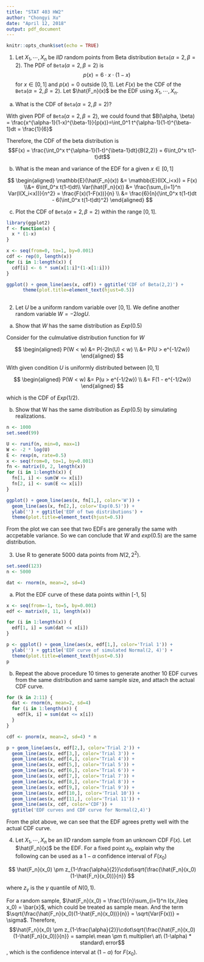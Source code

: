 ```yaml
---
title: "STAT 403 HW2"
author: "Chongyi Xu"
date: "April 12, 2018"
output: pdf_document
---
```


```r
knitr::opts_chunk$set(echo = TRUE)
```

1. Let $X_1,\cdots,X_n$ be $IID$ random points from Beta distribution `Beta`($\alpha=2,\beta=2$). The PDF of `Beta`($\alpha=2,\beta=2$) is 
$$p(x) = 6\cdot x\cdot (1-x)$$
for $x\in[0,1]$ and $p(x)=0$ outside $[0,1]$. Let $F(x)$ be the CDF of the `Beta`($\alpha=2,\beta=2$). Let $\hat{F_n}(x)$ be the EDF using $X_1,\cdots,X_n$.

(a) What is the CDF of `Beta`($\alpha=2,\beta=2$)?

With given PDF of `Beta`($\alpha=2,\beta=2$), we could found that $B(\alpha, \beta) = \frac{x^{\alpha-1}(1-x)^{\beta-1}}{p(x)}=\int_0^1 t^{\alpha-1}(1-t)^{\beta-1}dt = \frac{1}{6}$

Therefore, the CDF of the beta distribution is
$$F(x) = \frac{\int_0^x t^{\alpha-1}(1-t)^{\beta-1}dt}{B(2,2)} = 6\int_0^x t(1-t)dt$$

(b) What is the mean and variance of the EDF for a given $x\in[0,1]$

  $$
  \begin{aligned}
      \mathbb{E}(\hat{F_n}(x))  &= \mathbb{E}(I(X_i<x))   = F(x) \\&= 6\int_0^x t(1-t)dt\\
      Var(\hat{F_n}(x))  &= \frac{\sum_{i=1}^n Var(I(X_i<x))}{n^2}  = \frac{F(x)(1-F(x))}{n} \\ &= \frac{6}{n}(\int_0^x t(1-t)dt - 6(\int_0^x t(1-t)dt)^2)
  \end{aligned}
  $$

(c) Plot the CDF of `Beta`($\alpha=2,\beta=2$) within the range $[0,1]$.

```r
library(ggplot2)
f <- function(x) {
  x * (1-x)
}

x <- seq(from=0, to=1, by=0.001)
cdf <- rep(0, length(x))
for (i in 1:length(x)) {
  cdf[i] <- 6 * sum(x[1:i]*(1-x[1:i]))
}

ggplot() + geom_line(aes(x, cdf)) + ggtitle('CDF of Beta(2,2)') + 
      theme(plot.title=element_text(hjust=0.5))
  
```

2. Let $U$ be a uniform random variable over $[0,1]$. We define another random variable $W=-2logU$.

(a) Show that $W$ has the same distribution as $Exp(0.5)$

Consider for the culmulative distribution function for $W$

  $$
  \begin{aligned}
    P(W < w)  &= P(-2ln(U) < w) \\
              &= P(U > e^{-1/2w})
  \end{aligned}
  $$

With given condition $U$ is uniformly distributed between $[0,1]$

  $$
  \begin{aligned}
    P(W < w)  &= P(u > e^{-1/2w}) \\
              &= F(1 - e^{-1/2w})
  \end{aligned}
  $$

which is the CDF of $Exp(1/2)$.

(b) Show that W has the same distribution as $Exp(0.5)$ by simulating realizations.

```r
n <- 1000
set.seed(99)

U <- runif(n, min=0, max=1)
W <- -2 * log(U)
E <- rexp(n, rate=0.5)
x <- seq(from=0, to=1, by=0.001)
fn <- matrix(0, 2, length(x))
for (i in 1:length(x)) {
  fn[1, i] <- sum(W <= x[i])
  fn[2, i] <- sum(E <= x[i])
}

ggplot() + geom_line(aes(x, fn[1,], color='W')) + 
  geom_line(aes(x, fn[2,], color='Exp(0.5)')) + 
  ylab('') + ggtitle('EDF of two distributions') + 
  theme(plot.title=element_text(hjust=0.5))
```

From the plot we can see that two EDFs are generally the same with accpetable variance. So we can conclude that $W$ and $exp(0.5)$ are the same distribution.

3. Use R to generate 5000 data points from $N(2, 2^2)$.

```r
set.seed(123)
n <- 5000

dat <- rnorm(n, mean=2, sd=4)
```

(a) Plot the EDF curve of these data points within [-1, 5]

```r
x <- seq(from=-1, to=5, by=0.001)
edf <- matrix(0, 11, length(x))

for (i in 1:length(x)) {
  edf[1, i] = sum(dat <= x[i])
}

p <- ggplot() + geom_line(aes(x, edf[1,], color='Trial 1')) + 
  ylab('') + ggtitle('EDF curve of simulated Normal(2, 4)') + 
  theme(plot.title=element_text(hjust=0.5))
p
```


(b) Repeat the above procedure 10 times to generate another 10 EDF curves from the same distribution and same sample size, and attach the actual CDF curve.

```r
for (k in 2:11) {
  dat <- rnorm(n, mean=2, sd=4)
  for (i in 1:length(x)) {
    edf[k, i] = sum(dat <= x[i])
  }
}

cdf <- pnorm(x, mean=2, sd=4) * n

p + geom_line(aes(x, edf[2,], color='Trial 2')) + 
  geom_line(aes(x, edf[3,], color='Trial 3')) + 
  geom_line(aes(x, edf[4,], color='Trial 4')) +
  geom_line(aes(x, edf[5,], color='Trial 5')) +
  geom_line(aes(x, edf[6,], color='Trial 6')) + 
  geom_line(aes(x, edf[7,], color='Trial 7')) + 
  geom_line(aes(x, edf[8,], color='Trial 8')) +
  geom_line(aes(x, edf[9,], color='Trial 9')) +
  geom_line(aes(x, edf[10,], color='Trial 10')) + 
  geom_line(aes(x, edf[11,], color='Trial 11')) + 
  geom_line(aes(x, cdf, color='CDF')) + 
  ggtitle('EDF curves and CDF curve for Normal(2,4)')
```

From the plot above, we can see that the EDF agrees pretty well with the actual CDF curve.

4. Let $X_1,\cdots, X_n$ be an $IID$ random sample from an unknown CDF $F(x)$. Let $\hat{F_n}(x)$ be the EDF. For a fixed point $x_0$, explain why the following can be used as a $1 - \alpha$ confidence interval of $F(x_0)$

$$
\hat{F_n}(x_0) \pm z_{1-\frac{\alpha}{2}}\cdot\sqrt{\frac{\hat{F_n}(x_0)(1-\hat{F_n}(x_0))}{n}}
$$

where $z_{\gamma}$ is the $\gamma$ quantile of $N(0,1)$.

For a random sample, $\hat{F_n}(x_0) = \frac{1}{n}\sum_{i=1}^n I(x_i\leq x_0) = \bar{x}$, which could be treated as sample mean. And the term $\sqrt{\frac{\hat{F_n}(x_0)(1-\hat{F_n}(x_0))}{n}} = \sqrt{Var(F(x))} = \sigma$. Therefore, 
$$\hat{F_n}(x_0) \pm z_{1-\frac{\alpha}{2}}\cdot\sqrt{\frac{\hat{F_n}(x_0)(1-\hat{F_n}(x_0))}{n}} = sample\ mean \pm t\ multiplier\ at\ (1-\alpha) * standard\ error$$
, which is the confidence interval at $(1-\alpha)$ for $F(x_0)$.
